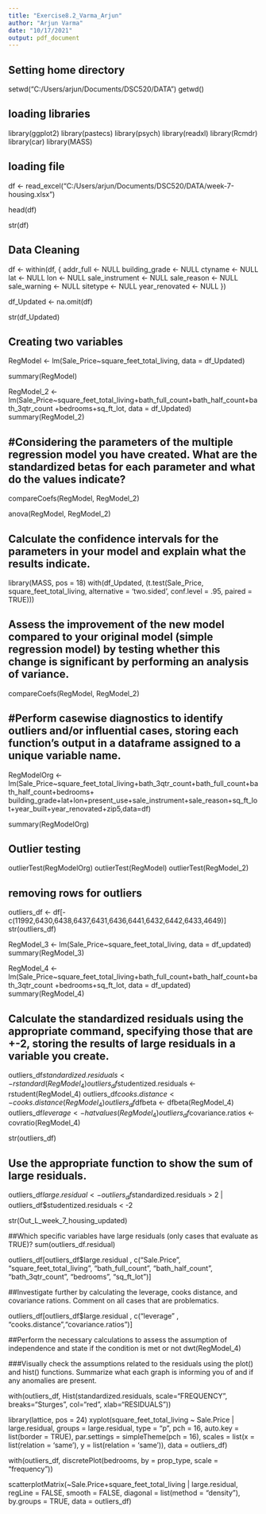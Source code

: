 ---
title: "Exercise8.2_Varma_Arjun"
author: "Arjun Varma"
date: "10/17/2021"
output: pdf_document
---



## Setting home directory

setwd("C:/Users/arjun/Documents/DSC520/DATA")
getwd()


## loading libraries
library(ggplot2)
library(pastecs)
library(psych)
library(readxl)
library(Rcmdr)
library(car)
library(MASS)

## loading file
df <- read_excel("C:/Users/arjun/Documents/DSC520/DATA/week-7-housing.xlsx")

head(df)

str(df)

## Data Cleaning
df <- within(df, {
  addr_full <- NULL
  building_grade <- NULL
  ctyname <- NULL
  lat <- NULL
  lon <- NULL
  sale_instrument <- NULL 
  sale_reason <- NULL
  sale_warning <- NULL
  sitetype <- NULL
  year_renovated <- NULL 
})

df_Updated <- na.omit(df)


str(df_Updated)


## Creating two variables
RegModel <- lm(Sale_Price~square_feet_total_living, data = df_Updated)

summary(RegModel)

RegModel_2 <- lm(Sale_Price~square_feet_total_living+bath_full_count+bath_half_count+bath_3qtr_count +bedrooms+sq_ft_lot, 
  data = df_Updated)
summary(RegModel_2)

## #Considering the parameters of the multiple regression model you have created. What are the standardized betas for each parameter and what do the values indicate?

compareCoefs(RegModel, RegModel_2)


anova(RegModel, RegModel_2)


## Calculate the confidence intervals for the parameters in your model and explain what the results indicate.

library(MASS, pos = 18)
with(df_Updated, (t.test(Sale_Price, square_feet_total_living, alternative = 'two.sided', conf.level = .95, paired = TRUE)))



## Assess the improvement of the new model compared to your original model (simple regression model) by testing whether this change is significant by performing an analysis of variance.

compareCoefs(RegModel, RegModel_2)


## #Perform casewise diagnostics to identify outliers and/or influential cases, storing each function’s output in a dataframe assigned to a unique variable name.
RegModelOrg <- 
  lm(Sale_Price~square_feet_total_living+bath_3qtr_count+bath_full_count+bath_half_count+bedrooms+
  building_grade+lat+lon+present_use+sale_instrument+sale_reason+sq_ft_lot+year_built+year_renovated+zip5,data=df)
  
summary(RegModelOrg)

## Outlier testing
outlierTest(RegModelOrg)
outlierTest(RegModel)
outlierTest(RegModel_2)


## removing rows for outliers
outliers_df <- df[-c(11992,6430,6438,6437,6431,6436,6441,6432,6442,6433,4649)]
str(outliers_df)


RegModel_3 <- lm(Sale_Price~square_feet_total_living, data = df_updated)
summary(RegModel_3)

RegModel_4 <- lm(Sale_Price~square_feet_total_living+bath_full_count+bath_half_count+bath_3qtr_count +bedrooms+sq_ft_lot, 
  data = df_updated)
summary(RegModel_4)


## Calculate the standardized residuals using the appropriate command, specifying those that are +-2, storing the results of large residuals in a variable you create.

outliers_df$standardized.residuals <- rstandard(RegModel_4)
outliers_df$studentized.residuals <- rstudent(RegModel_4)
outliers_df$cooks.distance <- cooks.distance(RegModel_4)
outliers_df$dfbeta <- dfbeta(RegModel_4)
outliers_df$leverage <- hatvalues(RegModel_4)
outliers_df$covariance.ratios <- covratio(RegModel_4)

str(outliers_df)


## Use the appropriate function to show the sum of large residuals.
outliers_df$large.residual <- outliers_df$standardized.residuals > 2 | outliers_df$studentized.residuals < -2

str(Out_L_week_7_housing_updated)

##Which specific variables have large residuals (only cases that evaluate as TRUE)?
sum(outliers_df.residual)

outliers_df[outliers_df$large.residual , c("Sale.Price", "square_feet_total_living", "bath_full_count", "bath_half_count", "bath_3qtr_count", "bedrooms", "sq_ft_lot")]


##Investigate further by calculating the leverage, cooks distance, and covariance rations. Comment on all cases that are problematics.

outliers_df[outliers_df$large.residual , c("leverage" , "cooks.distance","covariance.ratios")]

##Perform the necessary calculations to assess the assumption of independence and state if the condition is met or not
dwt(RegModel_4)


###Visually check the assumptions related to the residuals using the plot() and hist() functions. Summarize what each graph is informing you of and if any anomalies are present.

with(outliers_df, Hist(standardized.residuals, scale="FREQUENCY", breaks="Sturges", col="red", 
  xlab="RESIDUALS"))
  

library(lattice, pos = 24)
xyplot(square_feet_total_living ~ Sale.Price | large.residual, groups = large.residual, type = "p", pch = 16, 
  auto.key = list(border = TRUE), par.settings = simpleTheme(pch = 16), scales = list(x = list(relation = 'same'), 
  y = list(relation = 'same')), data = outliers_df)
  
  
with(outliers_df, discretePlot(bedrooms, by = prop_type, scale = "frequency"))


scatterplotMatrix(~Sale.Price+square_feet_total_living | large.residual, 
regLine = FALSE, smooth = FALSE, diagonal = list(method = "density"), by.groups = TRUE, 
data = outliers_df)